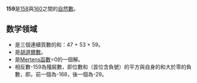 {{noteTA|G1=Math}}
{{整数
| 质因数分解 = <math>3 \times 53</math>
| 罗马数字 = CLIX
}}
'''159'''是[[158|158]]與[[160|160]]之間的[[自然数|自然數]]。

==数学领域==
{{數字性質|use math=yes}}
*是三個連續質數的和：47 + 53 + 59。
*是[[胡道爾數|胡道爾數]]。
*是[[Mertens函數|Mertens函數]]=0的一個解。
*相反數-159為殭屍數，即位數和（首位含負號）的平方與自身的和大於零的負數，即{{計算結果|-159+(-1+5+9)^2}}。前一個為-168，後一個為-29{{OEIS|A328933}}。
{{num-stub}}